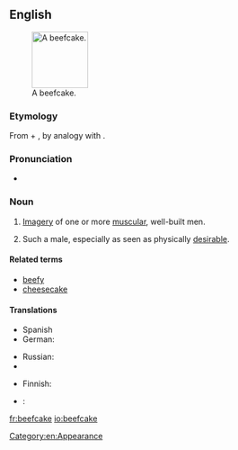 ==English==
{{was wotd|2011|October|10}}
{{wikipedia}}
[[File:Carlsons.jpg|thumb|100px|A beefcake.]]

===Etymology===
From {{term|beef}} + {{term|cake}}, by analogy with {{term|cheesecake||(slang) an image of a sexy young woman}}.

===Pronunciation===
* {{IPA|/ˈbiːfˌkeɪk/}}

===Noun===
{{en-noun}}

# {{informal|uncountable}} [[imagery|Imagery]] of one or more [[muscular]], well-built men.
# {{informal|countable}} Such a male, especially as seen as physically [[desirable]].

====Related terms====
* [[beefy]]
* [[cheesecake]]

====Translations====
{{trans-top|imagery of muscular men}}
* Spanish {{t|es|músculo|m}}
* German: {{t|de|Muskelprotz|m}}
{{trans-mid}}
* Russian: {{t|ru|бифкейк|m|tr=|sc=Cyrl}}
* {{trreq|es}}
{{trans-bottom}}

{{trans-top|muscular, desirable man}}
* Finnish: {{t|fi|lihaskimppu}}
{{trans-mid}}
* {{ttbc|es}}<!--plural? really?-->: {{t|es|galanes|m|p}}
{{trans-bottom}}

[[Category:en:Appearance]]

[[fr:beefcake]]
[[io:beefcake]]